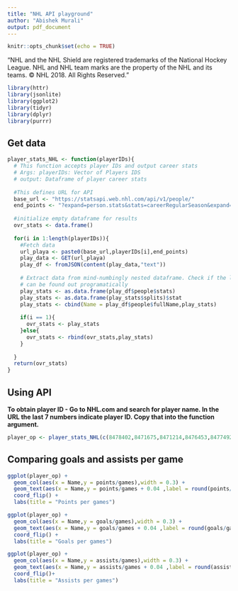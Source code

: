 ```yaml
---
title: "NHL API playground"
author: "Abishek Murali"
output: pdf_document
---
```


```r
knitr::opts_chunk$set(echo = TRUE)
```

"NHL and the NHL Shield are registered trademarks of the National Hockey League. NHL and NHL team marks are the property of the NHL and its teams. © NHL 2018. All Rights Reserved."


```r
library(httr)
library(jsonlite)
library(ggplot2)
library(tidyr)
library(dplyr)
library(purrr)
```

## Get data
```r
player_stats_NHL <- function(playerIDs){
  # This function accepts player IDs and output career stats
  # Args: playerIDs: Vector of Players IDS
  # output: Dataframe of player career stats
  
  #This defines URL for API
  base_url <- "https://statsapi.web.nhl.com/api/v1/people/"
  end_points <- "?expand=person.stats&stats=careerRegularSeason&expand=stats.team&site=en_nhl"
  
  #initialize empty dataframe for results
  ovr_stats <- data.frame()
  
  for(i in 1:length(playerIDs)){
    #Fetch data
    url_playa <- paste0(base_url,playerIDs[i],end_points)
    play_data <- GET(url_playa)
    play_df <- fromJSON(content(play_data,"text"))
    
    # Extract data from mind-numbingly nested dataframe. Check if the level of nestedness
    # can be found out programatically
    play_stats <- as.data.frame(play_df$people$stats)
    play_stats <- as.data.frame(play_stats$splits)$stat 
    play_stats <- cbind(Name = play_df$people$fullName,play_stats)
    
    if(i == 1){
      ovr_stats <- play_stats
    }else{
      ovr_stats <- rbind(ovr_stats,play_stats)
    }
    
  }
  return(ovr_stats)
}
```

## Using API

**To obtain player ID - Go to NHL.com and search for player name. In the URL the last 7 numbers indicate player ID. Copy that into the function argument.**

```r
player_op <- player_stats_NHL(c(8478402,8471675,8471214,8476453,8477492,8471685))
```

## Comparing goals and assists per game

```r
ggplot(player_op) +
  geom_col(aes(x = Name,y = points/games),width = 0.3) +
  geom_text(aes(x = Name,y = points/games + 0.04 ,label = round(points/games,2))) +
  coord_flip() +
  labs(title = "Points per games")
```


```r
ggplot(player_op) +
  geom_col(aes(x = Name,y = goals/games),width = 0.3) +
  geom_text(aes(x = Name,y = goals/games + 0.04 ,label = round(goals/games,2))) +
  coord_flip() +
  labs(title = "Goals per games")
```
```r
ggplot(player_op) +
  geom_col(aes(x = Name,y = assists/games),width = 0.3) +
  geom_text(aes(x = Name,y = assists/games + 0.04 ,label = round(assists/games,2))) +
  coord_flip()+
  labs(title = "Assists per games")
```

